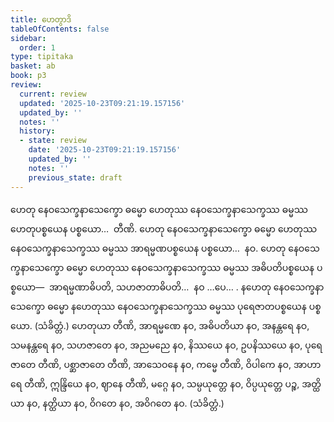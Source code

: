 ```yaml
---
title: ဟေတွာဒိ
tableOfContents: false
sidebar:
  order: 1
type: tipitaka
basket: ab
book: p3
review:
  current: review
  updated: '2025-10-23T09:21:19.157156'
  updated_by: ''
  notes: ''
  history:
  - state: review
    date: '2025-10-23T09:21:19.157156'
    updated_by: ''
    notes: ''
    previous_state: draft
---
```



<ReviewStatus review={frontmatter.review} showDetails={true} />

<HypothesisAnnotation frontmatter={frontmatter} />

<DynamicBreadcrumb />

<Division number="351" book="p3" e="ch" v="39" p="274">

<Paragraph number="740" book="p3">
ဟေတု နေဝသေက္ခနာသေက္ခော ဓမ္မော ဟေတုဿ နေဝသေက္ခနာသေက္ခဿ ဓမ္မဿ ဟေတုပစ္စယေန ပစ္စယော…  တီဏိ.
</Paragraph>

<Paragraph number="741" book="p3">
ဟေတု နေဝသေက္ခနာသေက္ခော ဓမ္မော ဟေတုဿ နေဝသေက္ခနာသေက္ခဿ ဓမ္မဿ အာရမ္မဏပစ္စယေန ပစ္စယော…  နဝ.
</Paragraph>

<Paragraph number="742" book="p3">
ဟေတု နေဝသေက္ခနာသေက္ခော ဓမ္မော ဟေတုဿ နေဝသေက္ခနာသေက္ခဿ ဓမ္မဿ အဓိပတိပစ္စယေန ပစ္စယော—  အာရမ္မဏာဓိပတိ, သဟဇာတာဓိပတိ…  နဝ …ပေ… .
</Paragraph>

<Paragraph number="743" book="p3">
နဟေတု နေဝသေက္ခနာသေက္ခော ဓမ္မော နဟေတုဿ နေဝသေက္ခနာသေက္ခဿ ဓမ္မဿ ပုရေဇာတပစ္စယေန ပစ္စယော. (သံခိတ္တံ.)
</Paragraph>

</Division>
<Division number="352" book="p3" e="ch" v="39" p="274">

<Paragraph number="744" book="p3">
ဟေတုယာ တီဏိ, အာရမ္မဏေ နဝ, အဓိပတိယာ နဝ, အနန္တရေ နဝ, သမနန္တရေ နဝ, သဟဇာတေ နဝ, အညမညေ နဝ, နိဿယေ နဝ, ဥပနိဿယေ နဝ, ပုရေဇာတေ တီဏိ, ပစ္ဆာဇာတေ တီဏိ, အာသေဝနေ နဝ, ကမ္မေ တီဏိ, ဝိပါကေ နဝ, အာဟာရေ တီဏိ, ဣန္ဒြိယေ နဝ, ဈာနေ တီဏိ, မဂ္ဂေ နဝ, သမ္ပယုတ္တေ နဝ, ဝိပ္ပယုတ္တေ ပဉ္စ, အတ္ထိယာ နဝ, နတ္ထိယာ နဝ, ဝိဂတေ နဝ, အဝိဂတေ နဝ. (သံခိတ္တံ.)
</Paragraph>
</Division>